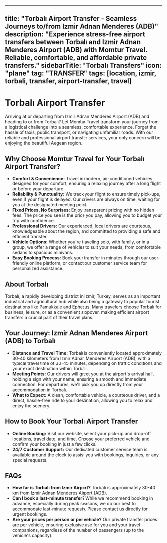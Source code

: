 
---
title: "Torbalı Airport Transfer - Seamless Journeys to/from Izmir Adnan Menderes (ADB)"
description: "Experience stress-free airport transfers between Torbalı and Izmir Adnan Menderes Airport (ADB) with Momtur Travel. Reliable, comfortable, and affordable private transfers."
sidebarTitle: "Torbalı Transfers"
icon: "plane"
tag: "TRANSFER"
tags: [location, izmir, torbali, transfer, airport-transfer, travel]
---

# Torbalı Airport Transfer

Arriving at or departing from Izmir Adnan Menderes Airport (ADB) and heading to or from Torbalı? Let Momtur Travel transform your journey from a logistical challenge into a seamless, comfortable experience. Forget the hassle of taxis, public transport, or navigating unfamiliar roads. With our reliable and professional airport transfer services, your only concern will be enjoying the beautiful Aegean region.

## Why Choose Momtur Travel for Your Torbalı Airport Transfer?

*   **Comfort & Convenience:** Travel in modern, air-conditioned vehicles designed for your comfort, ensuring a relaxing journey after a long flight or before your departure.
*   **Reliability & Punctuality:** We track your flight to ensure timely pick-ups, even if your flight is delayed. Our drivers are always on time, waiting for you at the designated meeting point.
*   **Fixed Prices, No Surprises:** Enjoy transparent pricing with no hidden fees. The price you see is the price you pay, allowing you to budget your trip with confidence.
*   **Professional Drivers:** Our experienced, local drivers are courteous, knowledgeable about the region, and committed to providing a safe and efficient transfer.
*   **Vehicle Options:** Whether you're traveling solo, with family, or in a group, we offer a range of vehicles to suit your needs, from comfortable sedans to spacious minivans.
*   **Easy Booking Process:** Book your transfer in minutes through our user-friendly online platform, or contact our customer service team for personalized assistance.

## About Torbalı

Torbalı, a rapidly developing district in Izmir, Turkey, serves as an important industrial and agricultural hub while also being a gateway to popular tourist destinations like Pamukkale and Ephesus. Many travelers choose Torbalı for business, leisure, or as a convenient stopover, making efficient airport transfers a crucial part of their travel plans.

## Your Journey: Izmir Adnan Menderes Airport (ADB) to Torbalı

*   **Distance and Travel Time:** Torbalı is conveniently located approximately 30-40 kilometers from Izmir Adnan Menderes Airport (ADB), with a typical travel time of 30-45 minutes, depending on traffic conditions and your exact destination within Torbalı.
*   **Meeting Points:** Our drivers will greet you at the airport's arrival hall, holding a sign with your name, ensuring a smooth and immediate connection. For departures, we'll pick you up directly from your accommodation in Torbalı.
*   **What to Expect:** A clean, comfortable vehicle, a courteous driver, and a direct, hassle-free ride to your destination, allowing you to relax and enjoy the scenery.

## How to Book Your Torbalı Airport Transfer

*   **Online Booking:** Visit our website, select your pick-up and drop-off locations, travel date, and time. Choose your preferred vehicle and confirm your booking in just a few clicks.
*   **24/7 Customer Support:** Our dedicated customer service team is available around the clock to assist you with bookings, inquiries, or any special requests.

## FAQs

*   **How far is Torbalı from Izmir Airport?** Torbalı is approximately 30-40 km from Izmir Adnan Menderes Airport (ADB).
*   **Can I book a last-minute transfer?** While we recommend booking in advance, especially during peak seasons, we do our best to accommodate last-minute requests. Please contact us directly for urgent bookings.
*   **Are your prices per person or per vehicle?** Our private transfer prices are per vehicle, ensuring exclusive use for you and your travel companions, regardless of the number of passengers (up to the vehicle's capacity).
